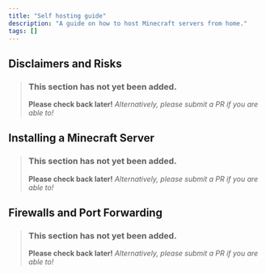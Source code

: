 ```yaml
---
title: "Self hosting guide"
description: "A guide on how to host Minecraft servers from home."
tags: []
---
```


## Disclaimers and Risks
> ### This section has not yet been added.
> **Please check back later!** *Alternatively, please submit a PR if you are able to!*
<v comment="Why self hosting is often not a good idea." />

## Installing a Minecraft Server
> ### This section has not yet been added.
> **Please check back later!** *Alternatively, please submit a PR if you are able to!*
<v comment="Why self hosting is often not a good idea." />

## Firewalls and Port Forwarding
> ### This section has not yet been added.
> **Please check back later!** *Alternatively, please submit a PR if you are able to!*
<v comment="Why self hosting is often not a good idea." />